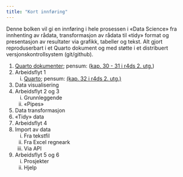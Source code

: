 ```yaml
---
title: "Kort innføring"
---
```


Denne bolken vil gi en innføring i hele prosessen i «Data Science» fra innhenting av rådata, transformasjon av rådata til «tidy» format og presentasjon av resultater via grafikk, tabeller og tekst.
Alt gjort reproduserbart i et Quarto dokument og med støtte i et distribuert versjonskontrollsystem (git/github).

1.  [Quarto dokumenter](qdoc/index.qmd); pensum: ([kap. 30 - 31 i r4ds 2. utg.](https://r4ds.hadley.nz/communicate.html))
2.  Arbeidsflyt 1
    i.  [Quarto](af/af1.qmd); pensum: [(kap. 32 i r4ds 2. utg.)](https://r4ds.hadley.nz/quarto-workflow.html)
3.  Data visualisering
4.  Arbeidsflyt 2 og 3
    i.  Grunnleggende
    ii. «Pipes»
5.  Data transformasjon
6.  «Tidy» data
7.  Arbeidsflyt 4
8.  Import av data
    i.  Fra tekstfil
    ii. Fra Excel regneark
    iii. Via API
9.  Arbeidsflyt 5 og 6
    i.  Prosjekter
    ii. Hjelp

